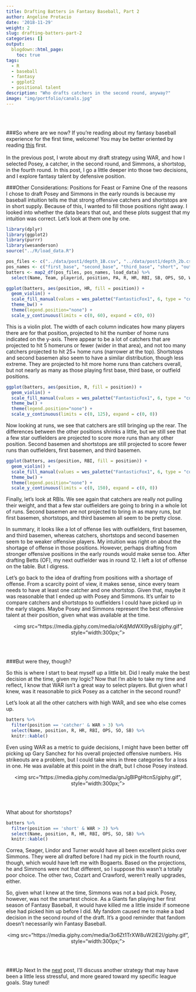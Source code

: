 ```yaml
---
title: Drafting Batters in Fantasy Baseball, Part 2
author: Angeline Protacio
date: '2018-11-29'
weight: 2
slug: drafting-batters-part-2
categories: []
output:
  blogdown::html_page:
    toc: true 
tags:
  - R
  - baseball
  - fantasy
  - ggplot2
  - positional talent
description: "Who drafts catchers in the second round, anyway?"
image: "img/portfolio/canals.jpg"
---
```

<br>
</br>

###So where are we now?
If you're reading about my fantasy baseball experience for the first time, welcome! You may be better oriented by reading [this](/../portfolio/drafting-batters-part-1) first. 
<br>
</br>
In the previous post, I wrote about my draft strategy using WAR, and how I selected Posey, a catcher, in the second round, and Simmons, a shortstop, in the fourth round. In this post, I go a little deeper into those two decisions, and I explore fantasy talent by defensive position. 

###Other Considerations: Positions for Feast or Famine
One of the reasons I chose to draft Posey and Simmons in the early rounds is because my baseball intuition tells me that strong offensive catchers and shortstops are in short supply. Because of this, I wanted to fill those positions right away. I looked into whether the data bears that out, and these plots suggest that my intuition was correct. Let's look at them one by one.
```r
library(dplyr)
library(ggplot2)
library(purrr)
library(wesanderson)
source("../R/load_data.R")

pos_files <- c("../data/post1/depth_1B.csv", "../data/post1/depth_2b.csv", "../data/post1/depth_3b.csv", "../data/post1/depth_SS.csv", "../data/post1/depth_OF.csv", "../data/post1/depth_C.csv")
pos_names <- c("first_base", "second_base", "third_base", "short", "outfield", "catcher")
batters <- map2_df(pos_files, pos_names, load_data) %>%
  select(Name, Team, playerid, position, PA, R, HR, RBI, SB, OPS, SO, WAR)
```

```r

ggplot(batters, aes(position, HR, fill = position)) + 
  geom_violin() + 
  scale_fill_manual(values = wes_palette("FantasticFox1", 6, type = "continuous")) +
  theme_bw() + 
  theme(legend.position="none") + 
  scale_y_continuous(limits = c(0, 60), expand = c(0, 0))
```

This is a violin plot. The width of each column indicates how many players there are for that position, projected to hit the number of home runs indicated on the y-axis. There appear to be a lot of catchers that are projected to hit 5 homeruns or fewer (wider in that area), and not too many catchers projected to hit 25+ home runs (narrower at the top). Shortstops and second basemen also seem to have a similar distribution, though less extreme. They are projected to hit more home runs than catchers overall, but not nearly as many as those playing first base, third base, or outfield positions. 

```r
ggplot(batters, aes(position, R, fill = position)) + 
  geom_violin() + 
  scale_fill_manual(values = wes_palette("FantasticFox1", 6, type = "continuous")) +
  theme_bw() + 
  theme(legend.position="none") + 
  scale_y_continuous(limits = c(0, 125), expand = c(0, 0))
```

Now looking at runs, we see that catchers are still bringing up the rear. The differences between the other positions shrinks a little, but we still see that a few star outfielders are projected to score more runs than any other position. Second basemen and shortstops are still projected to score fewer runs than outfielders, first basemen, and third basemen.


```r
ggplot(batters, aes(position, RBI, fill = position)) + 
  geom_violin() + 
  scale_fill_manual(values = wes_palette("FantasticFox1", 6, type = "continuous")) +
  theme_bw() + 
  theme(legend.position="none") + 
  scale_y_continuous(limits = c(0, 150), expand = c(0, 0))
```

Finally, let's look at RBIs. We see again that catchers are really not pulling their weight, and that a few star outfielders are going to bring in a whole lot of runs. Second basemen are not projected to bring in as many runs, but first basemen, shortstops, and third basemen all seem to be pretty close. 

In summary, it looks like a lot of offense lies with outfielders, first basemen, and third basemen, whereas catchers, shortstops and second basemen seem to be weaker offensive players. My intuition was right on about the shortage of offense in those positions. However, perhaps drafting from stronger offensive positions in the early rounds would make sense too. After drafting Betts (OF), my next outfielder was in round 12. I left a lot of offense on the table. But I digress.

Let's go back to the idea of drafting from positions with a shortage of offense. From a scarcity point of view, it makes sense, since every team needs to have at least one catcher and one shortstop. Given that, maybe it was reasonable that I ended up with Posey and Simmons. It's unfair to compare catchers and shortstops to outfielders I could have picked up in the early stages. Maybe Posey and Simmons represent the best offensive talent at their position, given what was available at the time. 

<center>
<img src="https://media.giphy.com/media/oKdjMdWXl9ys8/giphy.gif", style="width:300px;"></img>
</center>
<br/><br/> 

###But were they, though?

So this is where I start to beat myself up a little bit. Did I really make the best decision at the time, given my logic? Now that I'm able to take my time and reflect, I know that WAR isn't a great way to select players. But given what I knew, was it reasonable to pick Posey as a catcher in the second round?

Let's look at all the other catchers with high WAR, and see who else comes up.
```r
batters %>% 
  filter(position == 'catcher' & WAR > 3) %>%
  select(Name, position, R, HR, RBI, OPS, SO, SB) %>%
  knitr::kable()
```

Even using WAR as a metric to guide decisions, I might have been better off picking up Gary Sanchez for his overall projected offensive numbers. His strikeouts are a problem, but I could take wins in three categories for a loss in one. He was available at this point in the draft, but I chose Posey instead.

<center>
<img src="https://media.giphy.com/media/gnJgBlPgHtcnS/giphy.gif", style="width:300px;"></img>
</center>
<br/><br/> 

What about for shortstops?
```r
batters %>% 
  filter(position == 'short' & WAR > 3) %>%
  select(Name, position, R, HR, RBI, OPS, SO, SB) %>%
  knitr::kable()
```

Correa, Seager, Lindor and Turner would have all been excellent picks over Simmons. They were all drafted before I had my pick in the fourth round, though, which would have left me with Bogaerts. Based on the projections, he and Simmons were not that different, so I suppose this wasn't a totally poor choice. The other two, Cozart and Crawford, weren't really upgrades, either.

So, given what I knew at the time, Simmons was not a bad pick. Posey, however, was not the smartest choice. As a Giants fan playing her first season of Fantasy Baseball, it would have killed me a little inside if someone else had picked him up before I did. My fandom caused me to make a bad decision in the second round of the draft. It's a good reminder that fandom doesn't necessarily win Fantasy Baseball.

<center>
<img src="https://media.giphy.com/media/3o6Zt1TrXW8uW2lE2I/giphy.gif", style="width:300px;"></img>
</center>

<br></br>

###Up Next
In the [next](/../portfolio/drafting-batters-part-3) post, I'll discuss another strategy that may have been a little less stressful, and more geared toward my specific league goals. Stay tuned!